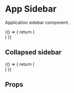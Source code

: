 

<Meta title="General/Components/AppSidebar" component={AppSidebar} />

# App Sidebar

Application sidebar component.

<Preview>
  <Story name="default sidebar">
    {() => {
      return (
        <div style={{
          position: 'relative',
          width: theme.sidebar.width,
          height: 1100
        }}>
          <AppSidebar />
        </div>
      )
    }}
  </Story>
</Preview>


## Collapsed sidebar

<Preview>
  <Story name="collapsed sidebar">
    {() => {
      return (
        <div style={{
          position: 'relative',
          width: theme.sidebar.width,
          height: 1100
        }}>
          <AppSidebar isCollapsed={true} />
        </div>
      )
    }}
  </Story>
</Preview>

## Props

<Props of={AppSidebar} />

